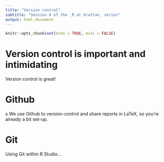 ```yaml
---
title: "Version control"
subtitle: "Session 8 of the _R at Grattan_ series"
output: html_document
---
```


```r
knitr::opts_chunk$set(echo = TRUE, eval = FALSE)
```

# Version control is important and intimidating

Version control is great!

# Github
s
We use Github to version-control and share reports in LaTeX, so you're already a bit set-up. 

# Git

Using Git within R Studio...
